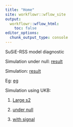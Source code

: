 ```yaml
---
title: "Home"
site: workflowr::wflow_site
output:
  workflowr::wflow_html:
    toc: false
editor_options:
  chunk_output_type: console
---
```


SuSiE-RSS model diagnostic

Simulation under null: [result](diagnostic_null.html)

Simulation: [result](diagnostic_lr.html)

Eg: [eg](diagnostic_lr_eg.html)

Simulation using UKB: 

  1. [Large s2](diagnostic_ukb_lr_signal_eg.Rmd)
  
  2. [under null](diagnostic_ukb_lr_null_sigma21.Rmd)
  
  3. [with signal](diagnostic_ukb_lr_signal_sigma21.Rmd)
